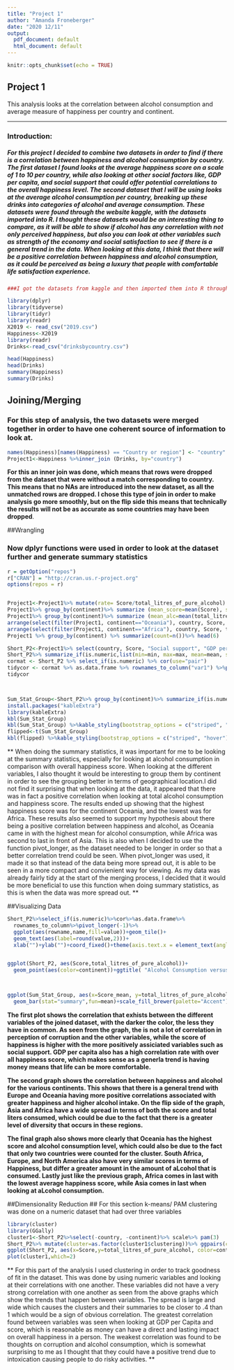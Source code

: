 ```yaml
---
title: "Project 1"
author: "Amanda Froneberger"
date: "2020 12/11"
output:
  pdf_document: default
  html_document: default
---
```


```r
knitr::opts_chunk$set(echo = TRUE)
```

## Project 1

This analysis looks at the correlation between alcohol consumption and average measure of happiness per country and continent.

---
### Introduction:

##### For this project I decided to combine two datasets in order to find if there is a correlation between happiness and alcohol consumption by country. The first dataset I found looks at the average happiness score on a scale of 1 to 10 per country, while also looking at other social factors like, GDP per capita, and social support that could offer potential correlations to the overall happiness level. The second dataset that I will be using looks at the average alcohol consumption per country, breaking up these drinks into categories of alcohol and average consumption. These datasets were found through the website kaggle, with the datasets imported into R. I thought these datasets would be an interesting thing to compare, as it will be able to show if alcohol has any correlation with not only perceived happiness, but also you can look at other variables such as strength of the economy and social satisfaction to see if there is a general trend in the data. When looking at this data, I think that there will be a positive correlation between happiness and alcohol consumption, as it could be perceived as being a luxury that people with comfortable life satisfaction experience.


```r
###I got the datasets from kaggle and then imported them into R through importing the files to a csv.

library(dplyr)
library(tidyverse)
library(tidyr)
library(readr)
X2019 <- read_csv("2019.csv")
Happiness<-X2019
library(readr)
Drinks<-read_csv("drinksbycountry.csv")

head(Happiness)
head(Drinks)
summary(Happiness)
summary(Drinks)
```

## Joining/Merging

### For this step of analysis, the two datasets were merged together in order to have one coherent source of information to look at.

```r
names(Happiness)[names(Happiness) == "Country or region"] <- "country"
Project1<-Happiness %>%inner_join (Drinks, by="country")

```

**For this an inner join was done, which means that rows were dropped from the dataset that were without a match corresponding to country. This means that no NAs are introduced into the new dataset, as all the unmatched rows are dropped. I chose this type of join in order to make analysis go more smoothly, but on the flip side this means that technically the results will not be as accurate as some countries may have been dropped**.



##Wrangling

### Now dplyr functions were used in order to look at the dataset further and generate summary statistics

```r
r = getOption("repos")
r["CRAN"] = "http://cran.us.r-project.org"
options(repos = r)


Project1<-Project1%>% mutate(rate= Score/total_litres_of_pure_alcohol)
Project1%>% group_by(continent)%>% summarize (mean_score=mean(Score), sd_score=sd(Score))%>%arrange(desc(mean_score))
Project1%>% group_by(continent)%>% summarize (mean_alc=mean(total_litres_of_pure_alcohol), sd_alc= sd(total_litres_of_pure_alcohol))%>% arrange(desc(mean_alc))
arrange(select(filter(Project1, continent=="Oceania"), country, Score, total_litres_of_pure_alcohol), desc(Score))
arrange(select(filter(Project1, continent=="Africa"), country, Score, total_litres_of_pure_alcohol), desc(Score))
Project1 %>% group_by(continent) %>% summarize(count=n())%>% head(6)

Short_P2<-Project1%>% select(country, Score, "Social support", "GDP per capita","Perceptions of corruption", total_litres_of_pure_alcohol, continent)
Short_P2%>% summarize_if(is.numeric,list(min=min, max=max, mean=mean, sd=sd, median=median),na.rm=T)
cormat <- Short_P2 %>% select_if(is.numeric) %>% cor(use="pair")
tidycor <- cormat %>% as.data.frame %>% rownames_to_column("var1") %>%pivot_longer(-1,names_to="var2",values_to="correlation")
tidycor



Sum_Stat_Group<-Short_P2%>% group_by(continent)%>% summarize_if(is.numeric,list(min=min, max=max, mean=mean, sd=sd, median=median),na.rm=T)
install.packages("kableExtra")
library(kableExtra)
kbl(Sum_Stat_Group)
kbl(Sum_Stat_Group) %>%kable_styling(bootstrap_options = c("striped", "hover"))
flipped<-t(Sum_Stat_Group)
kbl(flipped) %>%kable_styling(bootstrap_options = c("striped", "hover"))


```
 ** When doing the summary statistics, it was important for me to be looking at the summary statistics, especially for looking at alcohol consumption in comparison with overall happiness score. When looking at the different variables, I also thought it would be interesting to group them by continent in order to see the grouping better in terms of geographical location.I did not find it surprising that when looking at the data, it appeared that there was in fact a positive correlation when looking at total alcohol consumption and happiness score. The results ended up showing that the highest happiness score was for the continent Oceania, and the lowest was for Africa. These results also seemed to support my hypothesis about there being a positive correlation between happiness and alcohol, as Oceania came in with the highest mean for alcohol consumption, while Africa was second to last in front of Asia. This is also when I decided to use the function pivot_longer, as the dataset needed to be longer in order so that a better correlation trend could be seen. When pivot_longer was used, it made it so that instead of the data being more spread out, it is able to be seen in a more compact and convienient way for viewing. As my data was already fairly tidy at the start of the merging process, I decided that it would be more beneficial to use this function when doing summary statistics, as this is when the data was more spread out.  **

##Visualizing Data


```r
Short_P2%>%select_if(is.numeric)%>%cor%>%as.data.frame%>%
  rownames_to_column%>%pivot_longer(-1)%>%
  ggplot(aes(rowname,name,fill=value))+geom_tile()+
  geom_text(aes(label=round(value,2)))+
  xlab("")+ylab("")+coord_fixed()+theme(axis.text.x = element_text(angle=90, hjust = 1))


ggplot(Short_P2, aes(Score,total_litres_of_pure_alcohol))+
  geom_point(aes(color=continent))+ggtitle( "Alcohol Consumption versus Happiness Score")+ xlab("Happiness Score")+ylab("Total Liters of Alcohol")



ggplot(Sum_Stat_Group, aes(x=Score_mean, y=total_litres_of_pure_alcohol_mean, fill=continent))+
  geom_bar(stat="summary",fun=mean)+scale_fill_brewer(palette="Accent")+ggtitle( "Average Alcohol Intake Comparison with Happiness Score")+ scale_x_discrete (name ="Score", breaks=seq(5,7.5,.5 ))+scale_y_discrete(name="Alcohol Consumption", breaks = seq(0, 10, 1))

```


**The first plot shows the correlation that exhists between the different variables of the joined dataset, with the darker the color, the less they have in common. As seen from the graph, the is not a lot of correlation in perception of corruption and the other variables, while the score of happiness is higher with the more positively assiciated variables such as social support. GDP per capita also has a high correlation rate with over all happiness score, which makes sense as a generla trend is having money means that life can be more comfortable.** 

**The second graph shows the correlation between happiness and alcohol for the various continents. This shows that there is a general trend with Europe and Oceania having more positive correlations associated with greater happiness and higher alcohol intake. On the flip side of the graph, Asia and Africa have a wide spread in terms of both the score and total liters consumed, which could be due to the fact that there is a greater level of diversity that occurs in these regions. **

**The final graph also shows more clearly that Oceania has the highest score and alcohol consumption level, which could also be due to the fact that only two countries were counted for the cluster. South Africa, Europe, and North America also have very similar scores in terms of Happiness, but differ a greater amount in the amount of aLcohol that is consumed. Lastly just like the previous graph, Africa comes in last with the lowest average happiness score, while Asia comes in last when looking at aLcohol consumption. ** 




##Dimensionality Reduction
## For this section k-means/ PAM clustering was done on a numeric dataset that had over three variables
```r
library(cluster)
library(GGally)
cluster1<-Short_P2%>%select(-country, -continent)%>% scale%>% pam(3)
Short_P2%>% mutate(cluster=as.factor(cluster1$clustering))%>% ggpairs(columns= c("Score", "Social support", "GDP per capita", "Perceptions of corruption", "total_litres_of_pure_alcohol"), aes(color=cluster))
ggplot(Short_P2, aes(x=Score,y=total_litres_of_pure_alcohol, color=continent))+geom_point()
plot(cluster1,which=2)

```

** For this part of the analysis I used clustering in order to track goodness of fit in the dataset. This was done by using numeric variables and looking at their correlations with one another. These variables did not have a very strong correlation with one another as seen from the above graphs which show the trends that happen between variables. The spread is large and wide which causes the clusters and their summaries to be closer to .4 than 1 which would be a sign of obvious correlation. The greatest correlation found between variables was seen when looking at GDP per Capita and score, which is reasonable as money can have a direct and lasting impact on overall happiness in a person. The weakest correlation was found to be thoughts on corruption and alcohol consumption, which is somewhat surprising to me as I thought that they could have a positive trend due to intoxication causing people to do risky activities. **


```r

```








